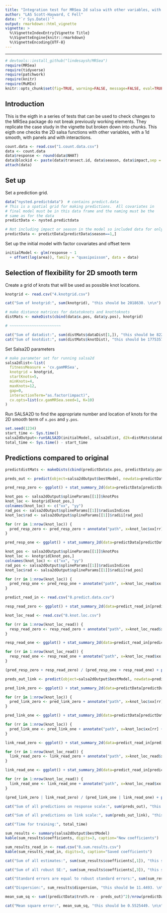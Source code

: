 ```yaml
---
title: "Integration test for MRSea 2d salsa with other variables, with 1d smooth, with panels and interactions"
author: "LAS Scott-Hayward, C Fell"
date: "`r Sys.Date()`"
output: rmarkdown::html_vignette
vignette: >
  %\VignetteIndexEntry{Vignette Title}
  %\VignetteEngine{knitr::rmarkdown}
  %\VignetteEncoding{UTF-8}
---
```



-------

```r
# devtools::install_github("lindesaysh/MRSea")
require(MRSea)
require(tidyverse)
require(patchwork)
require(knitr)
require(MuMIn)
knitr::opts_chunk$set(fig=TRUE, warning=FALSE, message=FALSE, eval=TRUE, comment = '')
```

## Introduction
This is the eigth in a series of tests that can be used to check changes to the MRSea package do not break previously working elements. They replicate the case study in the vignette but broken down into chunks. This eigth one checks the 2D salsa functions with other variables, with a 1d smooth, with panels and with interactions.

```r
count.data <- read.csv("1.count.data.csv")
data <- count.data
data$response <- round(data$NHAT)
data$blockid <- paste(data$transect.id, data$season, data$impact,sep = "")
attach(data)
```

## Set up

Set a prediction grid.  

```r
data("nysted.predictdata")  # contains predict.data
# This is a spatial grid for making predictions.  All covariates in 
# final model must be in this data frame and the naming must be the 
# same as for the data
predictData <- nysted.predictdata

# Not including impact or season in the model so included data for only one season, season = 1 has highest count
predictData <- predictData[predictData$season==1,]

```

Set up the initial model with factor covariates and offset term
```r
initialModel <- glm(response ~ 1
  + offset(log(area)), family = "quasipoisson", data = data)

```


## Selection of flexibility for 2D smooth term

Create a grid of knots that will be used as possible knot locations.

```r

knotgrid <- read.csv("4.knotgrid.csv")

```


```r

cat("Sum of knotgrid:", sum(knotgrid), "this should be 2018630. \n\n")

```


```r
# make distance matrices for datatoknots and knottoknots
distMats <- makeDists(cbind(data$x.pos, data$y.pos), knotgrid)

# ~~~~~~~~~~~~~~~~~~~~~~~

```



```r

cat("Sum of datadist:", sum(distMats$dataDist[1,]), "this should be 8224.849. \n\n")
cat("Sum of knotdist:", sum(distMats$knotDist), "this should be 1775357. \n\n")

```


Set Salsa2D parameters


```r

# make parameter set for running salsa2d
salsa2dlist<-list(
  fitnessMeasure = 'cv.gamMRSea', 
  knotgrid = knotgrid, 
  startKnots=5, 
  minKnots=4, 
  maxKnots=12, 
  gap=0,
  interactionTerm="as.factor(impact)",
  cv.opts=list(cv.gamMRSea.seed=1, K=10)
)
```



Run SALSA2D to find the appropriate number and location of knots for the 2D smooth term of `x.pos` and `y.pos`.

```r

set.seed(1234)
start_time <- Sys.time()
salsa2dOutput<-runSALSA2D(initialModel, salsa2dlist, d2k=distMats$dataDist, k2k=distMats$knotDist)
total_time <- Sys.time() - start_time

```


## Predictions compared to original

```r

predictdistMats <- makeDists(cbind(predictData$x.pos, predictData$y.pos), knotgrid)

preds_out <- predict(object=salsa2dOutput$bestModel, newdata=predictData, type='response', g2k=predictdistMats$dataDist)

pred_resp_zero <- ggplot() + stat_summary_2d(data=predictData[predictData$impact==0,], aes(x.pos, y.pos, z=preds_out[predictData$impact==0]), fun=max, binwidth=c(0.5,0.5)) + theme_bw() + scale_fill_distiller(palette = "Spectral", name="Animal Counts", limit=c(0, 3.8)) + coord_fixed(ratio = 1) + xlab("X coordinate") + ylab("Y coordinate") + ggtitle("New predictions - Impact=0") + theme(text=element_text(size=6))

knot_pos <- salsa2dOutput$splineParams[[1]]$knotPos
knot_loc <- knotgrid[knot_pos,]
colnames(knot_loc) <- c("xx", "yy")
rad_pos <- salsa2dOutput$splineParams[[1]]$radiusIndices
knot_loc$rad <- salsa2dOutput$splineParams[[1]]$radii[rad_pos]

for (rr in 1:nrow(knot_loc)) {
  pred_resp_zero <- pred_resp_zero + annotate("path", x=knot_loc$xx[rr] + 0.5 * cos(seq(0,2*pi,length.out=100)), y=knot_loc$yy[rr] + 0.5 * sin(seq(0,2*pi,length.out=100)))
}

pred_resp_one <- ggplot() + stat_summary_2d(data=predictData[predictData$impact==1,], aes(x.pos, y.pos, z=preds_out[predictData$impact==1,]), fun=max, binwidth=c(0.5,0.5)) + theme_bw() + scale_fill_distiller(palette = "Spectral", name="Animal Counts", limit=c(0, 3.8)) + coord_fixed(ratio = 1) + xlab("X coordinate") + ylab("Y coordinate") + ggtitle("New predictions - Impact=1") + theme(text=element_text(size=6))

knot_pos <- salsa2dOutput$splineParams[[1]]$knotPos
knot_loc <- knotgrid[knot_pos,]
colnames(knot_loc) <- c("xx", "yy")
rad_pos <- salsa2dOutput$splineParams[[1]]$radiusIndices
knot_loc$rad <- salsa2dOutput$splineParams[[1]]$radii[rad_pos]

for (rr in 1:nrow(knot_loc)) {
  pred_resp_one <- pred_resp_one + annotate("path", x=knot_loc_read$xx[rr] + 0.5 * cos(seq(0,2*pi,length.out=100)), y=knot_loc_read$yy[rr] + 0.5 * sin(seq(0,2*pi,length.out=100)))
}

predict_read_in <- read.csv("8.predict.data.csv")

resp_read_zero <- ggplot() + stat_summary_2d(data=predict_read_in[predictData$impact==0,], aes(x.pos, y.pos, z=ResponsePredictions), fun=max, binwidth=c(0.5,0.5)) + theme_bw() + scale_fill_distiller(palette = "Spectral", name="Animal Counts", limit=c(0, 3.8)) + coord_fixed(ratio = 1) + xlab("X coordinate") + ylab("Y coordinate") + ggtitle("Saved predictions - Impact=0") + theme(text=element_text(size=6))

knot_loc_read <- read.csv("8.knot.loc.csv")

for (rr in 1:nrow(knot_loc_read)) {
  resp_read_zero <- resp_read_zero + annotate("path", x=knot_loc_read$xx[rr] + 0.5 * cos(seq(0,2*pi,length.out=100)), y=knot_loc_read$yy[rr] + 0.5 * sin(seq(0,2*pi,length.out=100)))
}

resp_read_one <- ggplot() + stat_summary_2d(data=predict_read_in[predictData$impact==1,], aes(x.pos, y.pos, z=ResponsePredictions), fun=max, binwidth=c(0.5,0.5)) + theme_bw() + scale_fill_distiller(palette = "Spectral", name="Animal Counts", limit=c(0, 3.8)) + coord_fixed(ratio = 1) + xlab("X coordinate") + ylab("Y coordinate") + ggtitle("Saved predictions - Impact=1") + theme(text=element_text(size=6))   

for (rr in 1:nrow(knot_loc_read)) {
  resp_read_one <- resp_read_one + annotate("path", x=knot_loc_read$xx[rr] + 0.5 * cos(seq(0,2*pi,length.out=100)), y=knot_loc_read$yy[rr] + 0.5 * sin(seq(0,2*pi,length.out=100)))
}

(pred_resp_zero + resp_read_zero) / (pred_resp_one + resp_read_one) + plot_layout(guides = 'collect')

```


```r

preds_out_link <- predict(object=salsa2dOutput$bestModel, newdata=predictData, type='link', g2k=predictdistMats$dataDist)

pred_link_zero <- ggplot() + stat_summary_2d(data=predictData[predictData$impact==0,], aes(x.pos, y.pos, z=preds_out_link[predictData$impact==0,]), fun=max, binwidth=c(0.5,0.5)) + theme_bw() + scale_fill_distiller(palette = "Spectral", name="Nhat on link scale", limit=c(-11.5, 2.8)) + coord_fixed(ratio = 1) + xlab("X coordinate") + ylab("Y coordinate") + ggtitle("New Predictions - Impact=0") + theme(text=element_text(size=6))

for (rr in 1:nrow(knot_loc)) {
  pred_link_zero <- pred_link_zero + annotate("path", x=knot_loc$xx[rr] + 0.5 * cos(seq(0,2*pi,length.out=100)), y=knot_loc$yy[rr] + 0.5 * sin(seq(0,2*pi,length.out=100)))
}

pred_link_one <- ggplot() + stat_summary_2d(data=predictData[predictData$impact==1,], aes(x.pos, y.pos, z=preds_out_link[predictData$impact==1,]), fun=max, binwidth=c(0.5,0.5)) + theme_bw() + scale_fill_distiller(palette = "Spectral", name="Nhat on link scale", limit=c(-11.5, 2.8)) + coord_fixed(ratio = 1) + xlab("X coordinate") + ylab("Y coordinate") + ggtitle("New Predictions - Impact=1") + theme(text=element_text(size=6))

for (rr in 1:nrow(knot_loc)) {
  pred_link_one <- pred_link_one + annotate("path", x=knot_loc$xx[rr] + 0.5 * cos(seq(0,2*pi,length.out=100)), y=knot_loc$yy[rr] + 0.5 * sin(seq(0,2*pi,length.out=100)))
}

link_read_zero <- ggplot() + stat_summary_2d(data=predict_read_in[predict_read_in$impact==0,], aes(x.pos, y.pos, z=LinkPredictions), fun=max, binwidth=c(0.5,0.5)) + theme_bw() + scale_fill_distiller(palette = "Spectral", name="Nhat on link scale", limit=c(-11.5, 2.8)) + coord_fixed(ratio = 1) + xlab("X coordinate") + ylab("Y coordinate") + ggtitle("Saved Preds - Impact=0") + theme(text=element_text(size=6))

for (rr in 1:nrow(knot_loc_read)) {
  link_read_zero <- link_read_zero + annotate("path", x=knot_loc_read$xx[rr] + 0.5 * cos(seq(0,2*pi,length.out=100)), y=knot_loc_read$yy[rr] + 0.5 * sin(seq(0,2*pi,length.out=100)))
}

link_read_one <- ggplot() + stat_summary_2d(data=predict_read_in[predict_read_in$impact==1,], aes(x.pos, y.pos, z=LinkPredictions), fun=max, binwidth=c(0.5,0.5)) + theme_bw() + scale_fill_distiller(palette = "Spectral", name="Nhat on link scale", limit=c(-11.5, 2.8)) + coord_fixed(ratio = 1) + xlab("X coordinate") + ylab("Y coordinate") + ggtitle("Saved Preds - Impact=1") + theme(text=element_text(size=6))

for (rr in 1:nrow(knot_loc_read)) {
  link_read_one <- link_read_one + annotate("path", x=knot_loc_read$xx[rr] + 0.5 * cos(seq(0,2*pi,length.out=100)), y=knot_loc_read$yy[rr] + 0.5 * sin(seq(0,2*pi,length.out=100)))
}

(pred_link_zero | link_read_zero) / (pred_link_one | link_read_one) + plot_layout(guides = 'collect')

```




```r

cat("Sum of all predictions on response scale:", sum(preds_out), "this should be 4313.894. \n\n")

cat("Sum of all predictions on link scale:", sum(preds_out_link), "this should be -11826.47. \n\n")

cat("Time for training:", total_time)

```


```r
sum_results <- summary(salsa2dOutput$bestModel)
kable(sum_results$coefficients, digits=3, caption="New coefficients")

```


```r
sum_results_read_in <- read.csv("8.sum.results.csv")
kable(sum_results_read_in, digits=3, caption="Saved coefficients")

```



```r

cat("Sum of all estimates:", sum(sum_results$coefficients[,1]), "this should be 22.24655. \n\n")

cat("Sum of all robust SE:", sum(sum_results$coefficients[,3]), "this should be 34.82126. \n\n")

cat("Standard errors are equal to robust standard errors:", sum(sum_results$coefficients[,2])==sum(sum_results$coefficients[,3]), "\n\n")

cat("Dispersion:", sum_results$dispersion, "this should be 11.4493. \n\n")

```



```r

mean_sum_sq <- sum((predictData$truth.re - preds_out)^2)/nrow(predictData)

cat("Mean square error:", mean_sum_sq, "this should be 0.5525449. \n\n")

```







